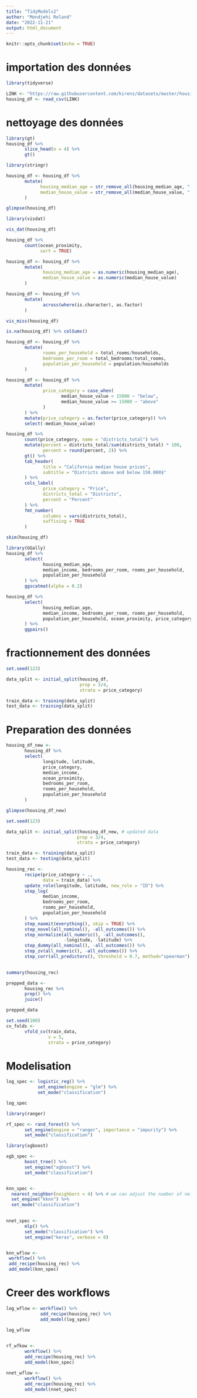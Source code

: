 ---
title: "TidyModels2"
author: "Mondjehi Roland"
date: "2022-11-21"
output: html_document
---

```{r setup, include=FALSE}
knitr::opts_chunk$set(echo = TRUE)
```

# importation des données

```{r}
library(tidyverse)

LINK <- "https://raw.githubusercontent.com/kirenz/datasets/master/housing_unclean.csv"
housing_df <- read_csv(LINK)
```

# nettoyage des données

```{r}
library(gt)
housing_df %>% 
       slice_head(n = 4) %>% 
       gt()
```

```{r}
library(stringr)

housing_df <- housing_df %>% 
       mutate(
             housing_median_age = str_remove_all(housing_median_age, "[years]"),
             median_house_value = str_remove_all(median_house_value, "[$]")
       )


```

```{r}
glimpse(housing_df)

```

```{r}
library(visdat)

vis_dat(housing_df)
```


```{r}
housing_df %>% 
       count(ocean_proximity,
             sort = TRUE)
```

```{r}

housing_df <- housing_df %>% 
       mutate(
              housing_median_age = as.numeric(housing_median_age),
              median_house_value = as.numeric(median_house_value)
       )

housing_df <- housing_df %>% 
       mutate(
              across(where(is.character), as.factor)
       )


```


```{r}
vis_miss(housing_df)
```

```{r}
is.na(housing_df) %>% colSums()
```

```{r}
housing_df <- housing_df %>% 
       mutate(
              rooms_per_household = total_rooms/households,
              bedrooms_per_room = total_bedrooms/total_rooms,
              population_per_household = population/households
       )

```

```{r}
housing_df <- housing_df %>% 
       mutate(
              price_category = case_when(
                     median_house_value < 15000 ~ "below",
                     median_house_value >= 15000 ~ "above"
              )
       ) %>% 
       mutate(price_category = as.factor(price_category)) %>% 
       select(-median_house_value)


```


```{r}
housing_df %>% 
       count(price_category, name = "districts_total") %>% 
       mutate(percent = districts_total/sum(districts_total) * 100,
              percent = round(percent, 2)) %>% 
       gt() %>% 
       tab_header(
              title = "California median house prices",
              subtitle = "Districts above and below 150.000$"
       ) %>% 
       cols_label(
              price_category = "Price",
              districts_total = "Districts",
              percent = "Percent"
       ) %>% 
       fmt_number(
              columns = vars(districts_total),
              suffixing = TRUE
       )
```

```{r}
skim(housing_df)
```

```{r}
library(GGally)
housing_df %>% 
       select(
              housing_median_age,
              median_income, bedrooms_per_room, rooms_per_household,
              population_per_household
       ) %>% 
       ggscatmat(alpha = 0.2)
```


```{r}
housing_df %>% 
       select(
              housing_median_age,
              median_income, bedrooms_per_room, rooms_per_household,
              population_per_household, ocean_proximity, price_category
       ) %>% 
       ggpairs()
```

# fractionnement des données
```{r}
set.seed(123)

data_split <- initial_split(housing_df,
                            prop = 3/4,
                            strata = price_category)

train_data <- training(data_split)
test_data <- training(data_split)


```

# Preparation des données
```{r}
housing_df_new <- 
       housing_df %>% 
       select(
              longitude, latitude,
              price_category,
              median_income,
              ocean_proximity,
              bedrooms_per_room,
              rooms_per_household,
              population_per_household
       )

glimpse(housing_df_new)
```

```{r}
set.seed(123)

data_split <- initial_split(housing_df_new, # updated data
                           prop = 3/4, 
                           strata = price_category)

train_data <- training(data_split) 
test_data <- testing(data_split)
```


```{r}
housing_rec <- 
       recipe(price_category ~ .,
              data = train_data) %>% 
       update_role(longitude, latitude, new_role = "ID") %>% 
       step_log(
              median_income,
              bedrooms_per_room,
              rooms_per_household,
              population_per_household
       ) %>%
       step_naomit(everything(), skip = TRUE) %>% 
       step_novel(all_nominal(), -all_outcomes()) %>% 
       step_normalize(all_numeric(), -all_outcomes(),
                      -longitude, -latitude) %>% 
       step_dummy(all_nominal(), -all_outcomes()) %>% 
       step_zv(all_numeric(), -all_outcomes()) %>% 
       step_corr(all_predictors(), threshold = 0.7, method="spearman")
       
```

```{r}
summary(housing_rec)
```

```{r}
prepped_data <-
       housing_rec %>% 
       prep() %>% 
       juice()

prepped_data
```


```{r}
set.seed(100)
cv_folds <- 
       vfold_cv(train_data,
                v = 5,
                strata = price_category)
```

# Modelisation

```{r}
log_spec <- logistic_reg() %>% 
            set_engine(engine = "glm") %>% 
            set_mode("classification")

log_spec
```

```{r}
library(ranger)

rf_spec <- rand_forest() %>% 
       set_engine(engine = "ranger", importance = "impurity") %>% 
       set_mode("classification")

```

```{r}
library(xgboost)

xgb_spec <- 
       boost_tree() %>% 
       set_engine("xgboost") %>%
       set_mode("classification")


knn_spec <- 
  nearest_neighbor(neighbors = 4) %>% # we can adjust the number of neighbors 
  set_engine("kknn") %>% 
  set_mode("classification")
       
```

```{r}

nnet_spec <- 
       mlp() %>% 
       set_mode("classification") %>% 
       set_engine("keras", verbose = 0)


knn_wflow <-
 workflow() %>%
 add_recipe(housing_rec) %>% 
 add_model(knn_spec)

```

# Creer des workflows

```{r}

log_wflow <- workflow() %>% 
             add_recipe(housing_rec) %>% 
             add_model(log_spec)

log_wflow
       
```

```{r}
rf_wfkow <- 
       workflow() %>% 
       add_recipe(housing_rec) %>% 
       add_model(knn_spec)

nnet_wflow <-
       workflow() %>%
       add_recipe(housing_rec) %>% 
       add_model(nnet_spec)




```


